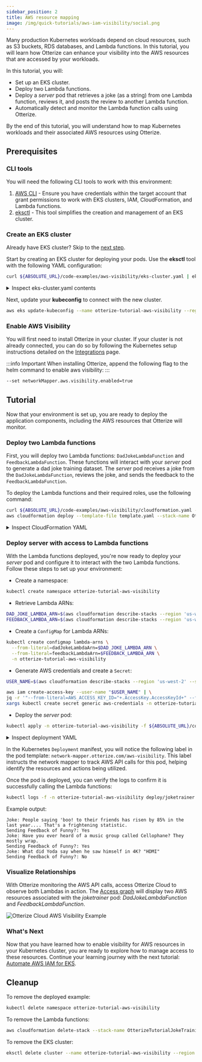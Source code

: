 ```yaml
---
sidebar_position: 2
title: AWS resource mapping
image: /img/quick-tutorials/aws-iam-visibility/social.png
---
```


Many production Kubernetes workloads depend on cloud resources, such as S3 buckets, RDS databases, and Lambda functions. In this tutorial, you will learn how Otterize can enhance your visibility into the AWS resources that are accessed by your workloads.

In this tutorial, you will:

* Set up an EKS cluster.
* Deploy two Lambda functions.
* Deploy a *server* pod that retrieves a joke (as a string) from one Lambda function, reviews it, and posts the review to another Lambda function.
* Automatically detect and monitor the Lambda function calls using Otterize.

By the end of this tutorial, you will understand how to map Kubernetes workloads and their associated AWS resources using Otterize.

## Prerequisites

### CLI tools
You will need the following CLI tools to work with this environment:

1. [AWS CLI](https://docs.aws.amazon.com/cli/latest/userguide/getting-started-install.html) - Ensure you have credentials within the target account that grant permissions to work with EKS clusters, IAM, CloudFormation, and Lambda functions.
2. [eksctl](https://eksctl.io/installation/) - This tool simplifies the creation and management of an EKS cluster.

### Create an EKS cluster
Already have EKS cluster? Skip to the [next step](#enable-aws-visibility-with-otterize-installation).

Start by creating an EKS cluster for deploying your pods. Use the **eksctl** tool with the following YAML configuration:
```bash
curl ${ABSOLUTE_URL}/code-examples/aws-visibility/eks-cluster.yaml | eksctl create cluster -f -
```
<details>
    <summary>Inspect eks-cluster.yaml contents</summary>

```yaml
{@include: ../../../../static/code-examples/aws-visibility/eks-cluster.yaml}
```
</details>

Next, update your **kubeconfig** to connect with the new cluster.
```bash
aws eks update-kubeconfig --name otterize-tutorial-aws-visibility --region 'us-west-2'
```

### Enable AWS Visibility
You will first need to install Otterize in your cluster. If your cluster is not already connected, you can do so by following the Kubernetes setup instructions detailed on the [Integrations](https://app.otterize.com/integrations) page.

:::info Important
When installing Otterize, append the following flag to the helm command to enable aws visibility:
:::

```bash
--set networkMapper.aws.visibility.enabled=true
```

## Tutorial

Now that your environment is set up, you are ready to deploy the application components, including the AWS resources that Otterize will monitor.

### Deploy two Lambda functions

First, you will deploy two Lambda functions: `DadJokeLambdaFunction` and `FeedbackLambdaFunction`. These functions will interact with your *server* pod to generate a dad joke training dataset. The *server* pod receives a joke from the ``DadJokeLambdaFunction``, reviews the joke, and sends the feedback to the `FeedbackLambdaFunction`.

To deploy the Lambda functions and their required roles, use the following command:

```bash
curl ${ABSOLUTE_URL}/code-examples/aws-visibility/cloudformation.yaml -o template.yaml && \
aws cloudformation deploy --template-file template.yaml --stack-name OtterizeTutorialJokeTrainingStack --capabilities CAPABILITY_IAM --region 'us-west-2'
```
<details>
    <summary>Inspect CloudFormation YAML</summary>

```yaml
{@include: ../../../../static/code-examples/aws-visibility/cloudformation.yaml}
```
</details>

### Deploy server with access to Lambda functions

With the Lambda functions deployed, you're now ready to deploy your *server* pod and configure it to interact with the two Lambda functions. Follow these steps to set up your environment:

- Create a namespace:

```bash
kubectl create namespace otterize-tutorial-aws-visibility
```

- Retrieve Lambda ARNs:

```bash
DAD_JOKE_LAMBDA_ARN=$(aws cloudformation describe-stacks --region 'us-west-2' --stack-name OtterizeTutorialJokeTrainingStack --query "Stacks[0].Outputs[?OutputKey=='DadJokeLambdaFunction'].OutputValue" --output text)
FEEDBACK_LAMBDA_ARN=$(aws cloudformation describe-stacks --region 'us-west-2' --stack-name OtterizeTutorialJokeTrainingStack --query "Stacks[0].Outputs[?OutputKey=='FeedbackLambdaFunction'].OutputValue" --output text)
```

- Create a `ConfigMap` for Lambda ARNs:

```bash
kubectl create configmap lambda-arns \
  --from-literal=dadJokeLambdaArn=$DAD_JOKE_LAMBDA_ARN \
  --from-literal=feedbackLambdaArn=$FEEDBACK_LAMBDA_ARN \
  -n otterize-tutorial-aws-visibility
```

- Generate AWS credentials and create a `Secret`:
```bash
USER_NAME=$(aws cloudformation describe-stacks --region 'us-west-2' --stack-name OtterizeTutorialJokeTrainingStack --query "Stacks[0].Outputs[?OutputKey=='LambdaInvokeUserAccessKeyId'].OutputValue" --output text)

aws iam create-access-key --user-name "$USER_NAME" | \
jq -r '"--from-literal=AWS_ACCESS_KEY_ID="+.AccessKey.AccessKeyId+" --from-literal=AWS_SECRET_ACCESS_KEY="+.AccessKey.SecretAccessKey' | \
xargs kubectl create secret generic aws-credentials -n otterize-tutorial-aws-visibility
```
- Deploy the *server* pod:

```bash 
kubectl apply -n otterize-tutorial-aws-visibility -f ${ABSOLUTE_URL}/code-examples/aws-visibility/all.yaml
```

<details>
    <summary>Inspect deployment YAML</summary>

```yaml
{@include: ../../../../static/code-examples/aws-visibility/all.yaml}
```
</details>

In the Kubernetes `Deployment` manifest, you will notice the following label in the pod template: `network-mapper.otterize.com/aws-visibility`. This label instructs the network mapper to track AWS API calls for this pod, helping identify the resources and actions being utilized.

Once the pod is deployed, you can verify the logs to confirm it is successfully calling the Lambda functions:

```bash
kubectl logs -f -n otterize-tutorial-aws-visibility deploy/joketrainer
```

Example output:
```
Joke: People saying 'boo! to their friends has risen by 85% in the last year.... That's a frightening statistic.
Sending Feedback of Funny?: Yes
Joke: Have you ever heard of a music group called Cellophane? They mostly wrap.
Sending Feedback of Funny?: Yes
Joke: What did Yoda say when he saw himself in 4K? "HDMI"
Sending Feedback of Funny?: No

```

### Visualize Relationships

With Otterize monitoring the AWS API calls, access Otterize Cloud to observe both Lambdas in action. The [Access graph](https://app.otterize.com/access-graph) will display two AWS resources associated with the *joketrainer* pod: *DadJokeLambdaFunction* and *FeedbackLambdaFunction*.

![Otterize Cloud AWS Visibility Example](/img/quick-tutorials/aws-iam-visibility/aws-iam-visibility.png)

### What's Next

Now that you have learned how to enable visibility for AWS resources in your Kubernetes cluster, you are ready to explore how to manage access to these resources. Continue your learning journey with the next tutorial: [Automate AWS IAM for EKS](/features/aws-iam/tutorials/aws-iam-eks).

## Cleanup

To remove the deployed example:
```bash
kubectl delete namespace otterize-tutorial-aws-visibility
```

To remove the Lambda functions:
```bash
aws cloudformation delete-stack --stack-name OtterizeTutorialJokeTrainingStack --region 'us-west-2'
```

To remove the EKS cluster:
```bash
eksctl delete cluster --name otterize-tutorial-aws-visibility --region us-west-2
```

